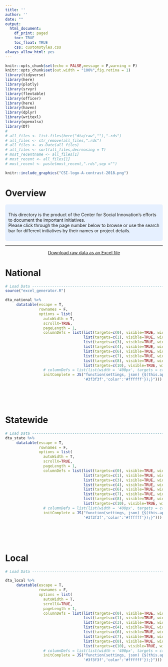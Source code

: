 ```yaml
---
title: ''
author: ''
date: ""
output:
  html_document:
    df_print: paged
    toc: TRUE
    toc_float: TRUE
    css: customstyles.css
always_allow_html: yes
---
```


```r
knitr::opts_chunk$set(echo = FALSE,message = F,warning = F)
knitr::opts_chunk$set(out.width = "100%",fig.retina = 1)
library(tidyverse)
library(here)
library(plotly)
library(srvyr)
library(flextable)
library(officer)
library(here)
library(haven)
library(dplyr)
library(writexl)
library(openxlsx)
library(DT)
# 
# all_files <- list.files(here("dta/raw",""),".rds")
# all_files <- str_remove(all_files,".rds")
# all_files <- as.Date(all_files)
# all_files <- sort(all_files,decreasing = T)
# most_recentname <- all_files[1]
# most_recent <- all_files[1]
# most_recent <- paste(most_recent,".rds",sep ="")

```

```r
knitr::include_graphics("CSI-logo-A-contrast-2018.png")
```
</center>

# Overview

<style>
div.blue {background-color: #e6f0ff; border-radius: 5px; padding: 10px;}
</style>
<div class = "blue">

This directory is the product of the Center for Social Innovation's efforts to document the important initiatives.
<br>Please click through the page number below to browse or use the search bar for different initiatives by their names or project details.

</div>
***

<center>
[Download raw data as an Excel file](https://github.com/UCRCSI/initiative_maps/blob/main/final_initiatives.xlsx?raw=true)
</center>

# National

```r
# Load Data ---------------------------------------------------------------
source("excel_generator.R")

dta_national %>%
     datatable(escape = T, 
               rownames = F,
               options = list(
                 autoWidth = T,
                 scrollX=TRUE,
                 pageLength = 1,
                 columnDefs = list(list(targets=c(0), visible=TRUE, width='400'),
                                   list(targets=c(1), visible=TRUE, width='200'),
                                   list(targets=c(3), visible=TRUE, width='800'),
                                   list(targets=c(4), visible=TRUE, width='400'),
                                   list(targets=c(6), visible=TRUE, width='400'),
                                   list(targets=c(7), visible=TRUE, width='400'),
                                   list(targets=c(8), visible=TRUE, width='800'),
                                   list(targets=c(10), visible=TRUE, width='400')),
                 # columnDefs = list(list(width = '400px', targets = c(0,3,4,7,10))),
                 initComplete = JS("function(settings, json) {$(this.api().table().header()).css({'background-color':
                                   '#3f3f3f','color':'#ffffff'});}")))
```

<br>
<br>
<br>

# Statewide

```r
# Load Data ---------------------------------------------------------------
dta_state %>%
     datatable(escape = T, 
               rownames = F,
               options = list(
                 autoWidth = T,
                 scrollX=TRUE,
                 pageLength = 1,
                 columnDefs = list(list(targets=c(0), visible=TRUE, width='400'),
                                   list(targets=c(1), visible=TRUE, width='200'),
                                   list(targets=c(3), visible=TRUE, width='800'),
                                   list(targets=c(4), visible=TRUE, width='400'),
                                   list(targets=c(6), visible=TRUE, width='400'),
                                   list(targets=c(7), visible=TRUE, width='400'),
                                   list(targets=c(8), visible=TRUE, width='800'),
                                   list(targets=c(10), visible=TRUE, width='400')),
                 # columnDefs = list(list(width = '400px', targets = c(0,3,4,7,10))),
                 initComplete = JS("function(settings, json) {$(this.api().table().header()).css({'background-color':
                                   '#3f3f3f','color':'#ffffff'});}")))

```
<br>
<br>
<br>

# Local

```r
# Load Data ---------------------------------------------------------------

dta_local %>%
     datatable(escape = T, 
               rownames = F,
               options = list(
                 autoWidth = T,
                 scrollX=TRUE,
                 pageLength = 1,
                 columnDefs = list(list(targets=c(0), visible=TRUE, width='400'),
                                   list(targets=c(1), visible=TRUE, width='200'),
                                   list(targets=c(3), visible=TRUE, width='800'),
                                   list(targets=c(4), visible=TRUE, width='400'),
                                   list(targets=c(6), visible=TRUE, width='400'),
                                   list(targets=c(7), visible=TRUE, width='400'),
                                   list(targets=c(8), visible=TRUE, width='800'),
                                   list(targets=c(10), visible=TRUE, width='400')),
                 # columnDefs = list(list(width = '400px', targets = c(0,3,4,7,10))),
                 initComplete = JS("function(settings, json) {$(this.api().table().header()).css({'background-color':
                                   '#3f3f3f','color':'#ffffff'});}")))
```
